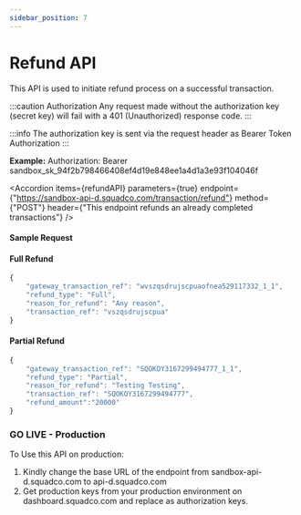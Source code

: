 ```yaml
---
sidebar_position: 7
---
```



# Refund API

This API is used to initiate refund process on a successful transaction.

:::caution Authorization
Any request made without the authorization key (secret key) will fail with a 401 (Unauthorized) response code.
:::

:::info
The authorization key is sent via the request header as Bearer Token Authorization
:::

**Example:**
Authorization: Bearer sandbox_sk_94f2b798466408ef4d19e848ee1a4d1a3e93f104046f

<Accordion 
    items={refundAPI} 
    parameters={true} 
    endpoint={"https://sandbox-api-d.squadco.com/transaction/refund"} 
    method={"POST"} 
    header={"This endpoint refunds an already completed transactions"} 
/>

<AccordionCode items={refundResponse}/>

#### Sample Request

#### Full Refund

```js
{
    "gateway_transaction_ref": "wvszqsdrujscpuaofnea529117332_1_1",
    "refund_type": "Full",
    "reason_for_refund": "Any reason",
    "transaction_ref": "vszqsdrujscpua"
}
```

#### Partial Refund

```js
{
    "gateway_transaction_ref": "SQOKOY3167299494777_1_1",
    "refund_type": "Partial",
    "reason_for_refund": "Testing Testing",
    "transaction_ref": "SQOKOY3167299494777",
    "refund_amount":"20000"
}
```

### GO LIVE - Production
To Use this API on production:

1. Kindly change the base URL of the endpoint from sandbox-api-d.squadco.com to api-d.squadco.com
2. Get production keys from your production environment on dashboard.squadco.com and replace as authorization keys.


